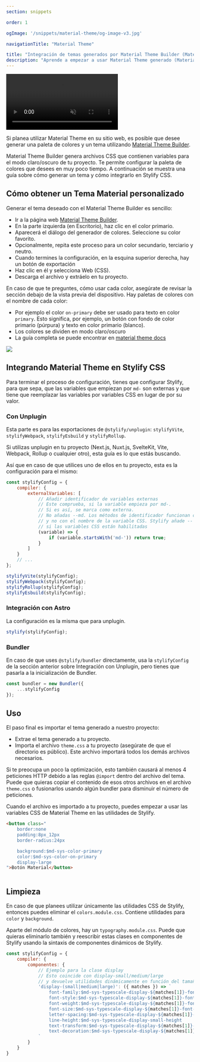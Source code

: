```yaml
---
section: snippets

order: 1

ogImage: '/snippets/material-theme/og-image-v3.jpg'

navigationTitle: "Material Theme"

title: "Integración de temas generados por Material Theme Builder (Material You)"
description: "Aprende a empezar a usar Material Theme generado (Material You) con Stylify CSS en un minuto"
---
```


<video autoplay muted loop class="width:100% height:auto border-radius:8px">
	<source src="/videos/material-theme-builder.mp4" type="video/mp4" />
</video>

Si planea utilizar Material Theme en su sitio web, es posible que desee generar una paleta de colores y un tema utilizando [Material Theme Builder](https://m3.material.io/theme-builder#/custom).

<StackBlitzLink link="stylify-material-theme-example" />

Material Theme Builder genera archivos CSS que contienen variables para el modo claro/oscuro de tu proyecto. Te permite configurar la paleta de colores que desees en muy poco tiempo. A continuación se muestra una guía sobre cómo generar un tema y cómo integrarlo en Stylify CSS.

## Cómo obtener un Tema Material personalizado
Generar el tema deseado con el Material Theme Builder es sencillo:
- Ir a la página web [Material Theme Builder](https://m3.material.io/theme-builder#/custom).
- En la parte izquierda (en Escritorio), haz clic en el color primario.
- Aparecerá el diálogo del generador de colores. Seleccione su color favorito.
- Opcionalmente, repita este proceso para un color secundario, terciario y neutro.
- Cuando termines la configuración, en la esquina superior derecha, hay un botón de exportación
- Haz clic en él y selecciona Web (CSS).
- Descarga el archivo y extráelo en tu proyecto.

En caso de que te preguntes, cómo usar cada color, asegúrate de revisar la sección debajo de la vista previa del dispositivo. Hay paletas de colores con el nombre de cada color:
- Por ejemplo el color `on-primary` debe ser usado para texto en color `primary`. Esto significa, por ejemplo, un botón con fondo de color primario (púrpura) y texto en color primario (blanco).
- Los colores se dividen en modo claro/oscuro
- La guía completa se puede encontrar en [material theme docs](https://m3.material.io/styles/color/the-color-system/color-roles)

<img src="/images/blog/stylify-material-theme/colors-setup.png" loading="lazy" fetchpriority="low" />

## Integrando Material Theme en Stylify CSS
Para terminar el proceso de configuración, tienes que configurar Stylify, para que sepa, que las variables que empiezan por `md-` son externas y que tiene que reemplazar las variables por variables CSS en lugar de por su valor.

### Con Unplugin
Esta parte es para las exportaciones de `@stylify/unplugin`: `stylifyVite`, `stylifyWebpack`, `stylifyEsbuild` y `stylifyRollup`.

Si utilizas unplugin en tu proyecto (Next.js, Nuxt.js, SvelteKit, Vite, Webpack, Rollup o cualquier otro), esta guía es lo que estás buscando.

Así que en caso de que utilices uno de ellos en tu proyecto, esta es la configuración para el mismo:

```javascript
const stylifyConfig = {
	compiler: {
		externalVariables: [
			// Añadir identificador de variables externas
			// Este comprueba, si la variable empieza por md-.
			// Si es así, se marca como externa.
			// No añadas --md. Los métodos de identificador funcionan con el nombre de la variable Stylify
			// y no con el nombre de la variable CSS. Stylify añade -- automáticamente
			// si las variables CSS están habilitadas
			(variable) => {
				if (variable.startsWith('md-')) return true;
			}
		]
	}
	// ...
};

stylifyVite(stylifyConfig);
stylifyWebpack(stylifyConfig);
stylifyRollup(stylifyConfig);
stylifyEsbuild(stylifyConfig);
```

### Integración con Astro
La configuración es la misma que para unplugin.

```javascript
stylify(stylifyConfig);
```

### Bundler
En caso de que uses `@stylify/bundler` directamente, usa la `stylifyConfig` de la sección anterior sobre Integración con Unplugin, pero tienes que pasarla a la inicialización de Bundler.

```javascript
const bundler = new Bundler({
	...stylifyConfig
});
```

## Uso
El paso final es importar el tema generado a nuestro proyecto:
- Extrae el tema generado a tu proyecto.
- Importa el archivo `theme.css` a tu proyecto (asegúrate de que el directorio es público). Este archivo importará todos los demás archivos necesarios.

<Note>Si te preocupa un poco la optimización, esto también causará al menos 4 peticiones HTTP debido a las reglas `@import` dentro del archivo del tema.
Puede que quieras copiar el contenido de esos otros archivos en el archivo <code>theme.css</code> o fusionarlos usando algún bundler para disminuir el número de peticiones.</Note>

Cuando el archivo es importado a tu proyecto, puedes empezar a usar las variables CSS de Material Theme en las utilidades de Stylify.
```html
<button class="
	border:none
	padding:8px_12px
	border-radius:24px

	background:$md-sys-color-primary
	color:$md-sys-color-on-primary
	display-large
">Botón Material</button>
```

<img src="/images/blog/stylify-material-theme/buttons.png" alt="" loading="lazy" fetchpriority="low" />

## Limpieza
En caso de que planees utilizar únicamente las utilidades CSS de Stylify, entonces puedes eliminar el `colors.module.css`. Contiene utilidades para `color` y `background`.

Aparte del módulo de colores, hay un `typography.module.css`. Puede que quieras eliminarlo también y reescribir estas clases en componentes de Stylify usando la sintaxis de componentes dinámicos de Stylify.

```javascript
const stylifyConfig = {
	compiler: {
		componentes: {
			// Ejemplo para la clase display
			// Esto coincide con display-small/medium/large
			// y devuelve utilidades dinámicamente en función del tamaño coincidente
			'display-(small|medium|large)': ({ matches }) => `
				font-family:$md-sys-typescale-display-${matches[1]}-font-family-name
				font-style:$md-sys-typescale-display-${matches[1]}-font-family-style
				font-weight:$md-sys-typescale-display-${matches[1]}-font-weight
				font-size:$md-sys-typescale-display-${matches[1]}-font-size
				letter-spacing:$md-sys-typescale-display-${matches[1]}-tracking
				line-height:$md-sys-typescale-display-small-height
				text-transform:$md-sys-typescale-display-${matches[1]}-text-transform
				text-decoration:$md-sys-typescale-display-${matches[1]}-text-decoration
			`
		}
	}
}
```
